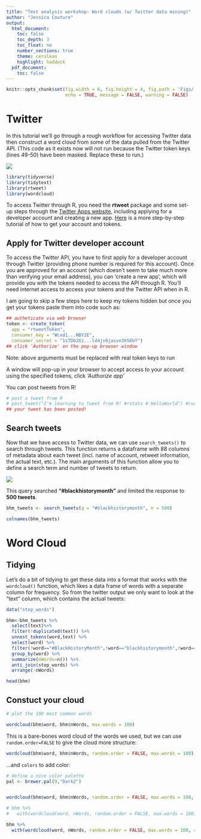 ```yaml
---
title: "Text analysis workshop: Word clouds (w/ Twitter data mining)"
author: "Jessica Couture"
output: 
  html_document:
    toc: false
    toc_depth: 3
    toc_float: no
    number_sections: true
    theme: cerulean
    highlight: haddock
  pdf_document:
    toc: false
---
```


``` r

knitr::opts_chunk$set(fig.width = 6, fig.height = 4, fig.path = 'Figs/',
                      echo = TRUE, message = FALSE, warning = FALSE)

```

# Twitter

In this tutorial we'll go through a rough workflow for accessing Twitter data then construct a word cloud from some of the data pulled from the Twitter API. (This code as it exists now will not run because the Twitter token keys (lines 49-50) have been masked. Replace these to run.)  

 ![](Figs/hashtag-twitter-global-gian.png) 

```r

library(tidyverse)
library(tidytext)
library(rtweet)
library(wordcloud)
```

To access Twitter through R, you need the **rtweet** package and some set-up steps through the [Twitter Apps website](https://apps.twitter.com/), including applying for a developer account and creating a new app. [Here](https://cran.r-project.org/web/packages/rtweet/vignettes/auth.html) is a more step-by-step tutorial of how to get your account and tokens.

## Apply for Twitter developer account

To access the Twitter API, you have to first apply for a developer account through Twitter (providing phone number is required for this account). Once you are approved for an account (which doesn't seem to take much more than verifying your email address), you can 'create a new app', which will provide you with the tokens needed to access the API through R. You'll need internet access to access your tokens and the Twitter API when in R.  

I am going to skip a few steps here to keep my tokens hidden but once you get your tokens paste them into code such as: 

```r
## autheticate via web browser
token <- create_token(
  app = "rtweetToken",
  consumer_key = "Wcxd1...NBY2E",
  consumer_secret = "1sTDb2Xz...ld4jv6jasve3h56bY")
## click 'Authorize' on the pop-up browser window

```

Note: above arguments must be replaced with real token keys to run

A window will pop-up in your browser to accept access to your account using the specified tokens, click *'Authorize app'*  

You can post tweets from R!
```r
# post a tweet from R
# post_tweet("I'm learning to tweet from R! #rstats # HelloWorld") #run
## your tweet has been posted!

```

## Search tweets

Now that we have access to Twitter data, we can use `search_tweets()` to search through tweets. This function returns a dataframe with 88 columns of metadata about each tweet (incl. name of account, retweet information, the actual text, etc.). The main arguments of this function allow you to define a search term and number of tweets to return.  


![](Figs/black-history-month.jpg) 

This query searched **"#blackhistorymonth"** and limited the response to **500 tweets**.

```r

bhm_tweets <- search_tweets(q = "#blackhistorymonth", n = 500)

colnames(bhm_tweets)

```

# Word Cloud

## Tidying
Let's do a bit of tidying to get these data into a format that works with the `wordcloud()` function, which likes a data frame of words with a separate column for frequency. So from the twitter output we only want to look at the "text" column, which contains the actual tweets:

```r

data("stop_words")

bhm<-bhm_tweets %>% 
  select(text)%>%
  filter(!duplicated(text)) %>%
  unnest_tokens(word,text) %>%
  select(word) %>%
  filter(!word=="#BlackHistoryMonth",!word=="blackhistorymonth",!word=="https",!word=="t.co") %>%
  group_by(word) %>%
  summarize(nWords=n()) %>%
  anti_join(stop_words) %>%
  arrange(-nWords)

head(bhm)

```

## Constuct your cloud

```r

# plot the 100 most common words

wordcloud(bhm$word, bhm$nWords, max.words = 100)

```

This is a bare-bones word cloud of the words we used, but we can use `random.order=FALSE` to give the cloud more structure:

```r

wordcloud(bhm$word, bhm$nWords, random.order = FALSE, max.words = 100)

```

...and `colors` to add color:

```r

# define a nice color palette
pal <- brewer.pal(9,"Dark2")


wordcloud(bhm$word, bhm$nWords, random.order = FALSE, max.words = 100, colors=pal)

# bhm %>% 
#   with(wordcloud(word, nWords, random.order = FALSE, max.words = 100, colors=pal))

```

```r

bhm %>%
  with(wordcloud(word, nWords, random.order = FALSE, max.words = 100, colors=pal,random.color = T))

```

